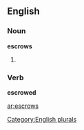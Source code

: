 ==English==

===Noun===
'''escrows'''

# {{plural of|[[escrow]]}}

[[Category:English plurals]]{{third-person singular of|}}

===Verb===
'''escrowed'''

{{third-person singular of|escrow}}

[[ar:escrows]]